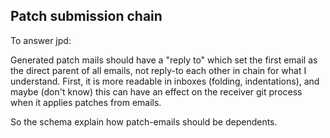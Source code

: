 == Patch submission chain ==
To answer jpd:

Generated patch mails should have a "reply to" which set the first email as the direct parent of all emails, not reply-to each other in chain for what I understand. First, it is more readable in inboxes (folding, indentations), and maybe (don't know) this can have an effect on the receiver git process when it applies patches from emails.

So the schema explain how patch-emails should be dependents.